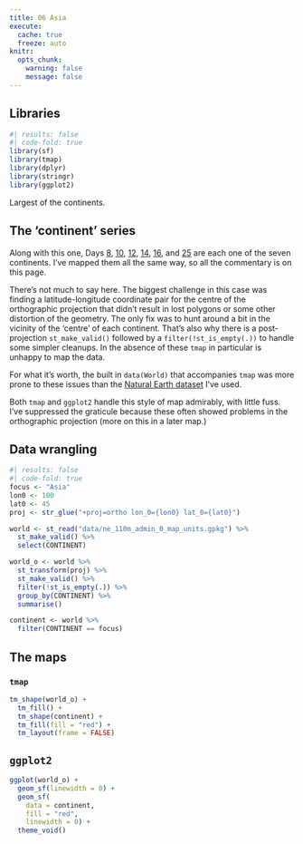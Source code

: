 ```yaml
---
title: 06 Asia
execute: 
  cache: true
  freeze: auto
knitr:
  opts_chunk: 
    warning: false
    message: false
---
```


## Libraries
```r
#| results: false
#| code-fold: true
library(sf)
library(tmap)
library(dplyr)
library(stringr)
library(ggplot2)
```
Largest of the continents.

## The 'continent' series
Along with this one, Days [8](08-africa.qmd), [10](10-north-america.qmd), [12](12-south-america.qmd), [14](14-europe.qmd), [16](16-oceania.qmd), and [25](25-antarctica.qmd) are each one of the seven continents. I've mapped them all the same way, so all the commentary is on this page.

There's not much to say here. The biggest challenge in this case was finding a latitude-longitude coordinate pair for the centre of the orthographic projection that didn't result in lost polygons or some other distortion of the geometry. The only fix was to hunt around a bit in the vicinity of the 'centre' of each continent. That's also why there is a post-projection `st_make_valid()` followed by a `filter(!st_is_empty(.))` to handle some simpler cleanups. In the absence of these `tmap` in particular is unhappy to map the data.

For what it's worth, the built in `data(World)` that accompanies `tmap` was more prone to these issues than the [Natural Earth dataset](https://www.naturalearthdata.com/http//www.naturalearthdata.com/download/110m/cultural/ne_110m_admin_0_map_units.zip) I've used.

Both `tmap` and `ggplot2` handle this style of map admirably, with little fuss. I've suppressed the graticule because these often showed problems in the orthographic projection (more on this in a later map.)

## Data wrangling
```r
#| results: false
#| code-fold: true
focus <- "Asia"
lon0 <- 100
lat0 <- 45
proj <- str_glue("+proj=ortho lon_0={lon0} lat_0={lat0}")

world <- st_read("data/ne_110m_admin_0_map_units.gpkg") %>%
  st_make_valid() %>%
  select(CONTINENT)

world_o <- world %>%
  st_transform(proj) %>%
  st_make_valid() %>%
  filter(!st_is_empty(.)) %>%
  group_by(CONTINENT) %>%
  summarise() 

continent <- world %>%
  filter(CONTINENT == focus)
```

## The maps
### `tmap`
```r
tm_shape(world_o) +
  tm_fill() + 
  tm_shape(continent) +
  tm_fill(fill = "red") +
  tm_layout(frame = FALSE)
```

## `ggplot2`
```r
ggplot(world_o) +
  geom_sf(linewidth = 0) +
  geom_sf(
    data = continent, 
    fill = "red", 
    linewidth = 0) +
  theme_void()
```